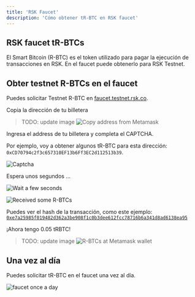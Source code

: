 ---
title: 'RSK Faucet'
description: 'Cómo obtener tR-BTC en RSK faucet'
---

## RSK faucet tR-BTCs

El Smart Bitcoin (R-BTC) es el token utilizado para pagar la ejecución de transacciones en RSK.
En el faucet puede obtenerlo para RSK Testnet.

## Obter testnet R-BTCs en el faucet

Puedes solicitar Testnet R-BTC en
[faucet.testnet.rsk.co](https://faucet.testnet.rsk.co/).

Copia la dirección de tu billetera

> TODO: update image
> ![Copy address from Metamask](/img/courses/dev/01/wallet/rsk-faucet/image-03.png)

Ingresa el address de tu billetera y completa el CAPTCHA.

Por ejemplo, voy a obtener algunos tR-BTC para esta dirección:
`0xCD70794c2f3c657310EF13b6Ff3EC2d112513b39`.

![Captcha](/img/courses/dev/01/wallet/rsk-faucet/image-12.png)

Espera unos segundos ...

![Wait a few seconds](/img/courses/dev/01/wallet/rsk-faucet/image-04.png)

![Received some R-BTCs](/img/courses/dev/01/wallet/rsk-faucet/image-13.png)

Puedes ver el hash de la transacción, como este ejemplo:
[`0xe7a25985f019482d362a3be908f1c0b3dee612fcc78716b6a341d8ad6138ea95`](https://explorer.testnet.rsk.co/tx/0xe7a25985f019482d362a3be908f1c0b3dee612fcc78716b6a341d8ad6138ea95)

¡Ahora tengo 0.05 tRBTC!

> TODO: update image
> ![R-BTCs at Metamask wallet](/img/courses/dev/01/wallet/rsk-faucet/image-06.png)

## Una vez al día

Puedes solicitar tR-BTC en el faucet una vez al día.

![faucet once a day](/img/courses/dev/01/wallet/rsk-faucet/image-07.png)
